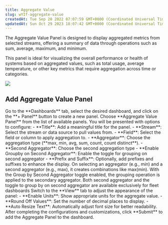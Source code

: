 ```yaml
---
title: Aggregate Value
slug: wYIf-aggregate-value
createdAt: Tue Sep 20 2022 07:07:59 GMT+0000 (Coordinated Universal Time)
updatedAt: Sun Oct 29 2023 18:07:42 GMT+0000 (Coordinated Universal Time)
---
```


The Aggregate Value Panel is designed to display aggregated metrics from selected streams, offering a summary of data through operations such as sum, average, maximum, and minimum. 

This panel is ideal for visualizing the overall performance or health of systems based on aggregated values, such as total usage, average temperature, or other key metrics that require aggregation across time or categories.

![](https://usercontent.clueso.io/1f4455e0-789e-4beb-8cd9-4dac96bc47e4/82e0f96e-b5b9-4539-a75f-2850d6826d6c/11c16c61-c4b0-470d-b4f6-e00725ce5d83/images/56556f7a-d068-4582-890d-3c6302c766a4.gif)

## Add Aggregate Value Panel

<Steps>
  <Step title="Navigate to Dashboards">
    Go to the **Dashboards** tab, select the desired dashboard, and click on the **+ Panel** button to create a new panel.
  </Step>
  <Step title="Select Aggregate Value Panel">
    Choose **Aggregate Value Panel** from the list of available panels.  
  </Step>
  <Step title="Configure General Settings">
    You will be presented with options to configure:
    - **Title**: Add a meaningful title for the panel.
    - **Stream**: Select the stream or data source to pull values from.
    - **Field**: Select the field or column to apply aggregation to.
    - **Aggregator**: Choose the aggregation type (**max, min, avg, sum, count, count distinct**).
    - **Second Aggregator**: Choose the second aggregation type
    - **Enable Groupby on Second Aggregator**: Enable the toggle for grouping on second aggregator
    - **Prefix and Suffix**: Optionally, add prefixes and suffixes to enhance the display.
    <Note>On selecting an aggregator (e.g., min) and a second aggregator (e.g., max), it creates combinations like max(min). 
    With the Group by Second Aggregator toggle enabled, the grouping operation is applied to the secondary aggregator.</Note>
    <Note>Both second aggregator and the toggle to group by on second aggregator are available exclusively for fleet dashboards</Note>
  </Step>
  <Step title="Customize View Settings">
    Switch to the **View** tab to adjust the appearance of the panel:
    - **Enable Units**: Show appropriate units for the aggregate value.
    - **Round Off Values**: Set the number of decimal places to display.
    - **Auto Resize Text**: Automatically adjust font size for better readability.  
  </Step>
  <Step title="Submit the Panel">
    After completing the configurations and customizations, click **Submit** to add the Aggregate Panel to the dashboard.  
  </Step>
</Steps>

